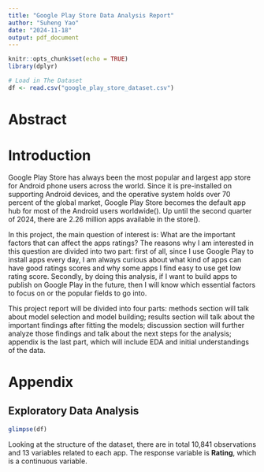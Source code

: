 ```yaml
---
title: "Google Play Store Data Analysis Report"
author: "Suheng Yao"
date: "2024-11-18"
output: pdf_document
---
```


```r
knitr::opts_chunk$set(echo = TRUE)
library(dplyr)
```


```r
# Load in The Dataset
df <- read.csv("google_play_store_dataset.csv")
```
# Abstract

# Introduction

Google Play Store has always been the most popular and largest app store for Android phone users across the world. Since it is pre-installed on supporting Android devices, and the operative system holds over 70 percent of the global market, Google Play Store becomes the default app hub for most of the Android users worldwide(). Up until the second quarter of 2024, there are 2.26 million apps available in the store().

In this project, the main question of interest is: What are the important factors that can affect the apps ratings? The reasons why I am interested in this question are divided into two part: first of all, since I use Google Play to install apps every day, I am always curious about what kind of apps can have good ratings scores and why some apps I find easy to use get low rating score. Secondly, by doing this analysis, if I want to build apps to publish on Google Play in the future, then I will know which essential factors to focus on or the popular fields to go into.

This project report will be divided into four parts: methods section will talk about model selection and model building; results section will talk about the important findings after fitting the models; discussion section will further analyze those findings and talk about the next steps for the analysis; appendix is the last part, which will include EDA and initial understandings of the data.

# Appendix
## Exploratory Data Analysis
```r
glimpse(df)
```
Looking at the structure of the dataset, there are in total 10,841 observations and 13 variables related to each app. The response variable is **Rating**, which is a continuous variable.
